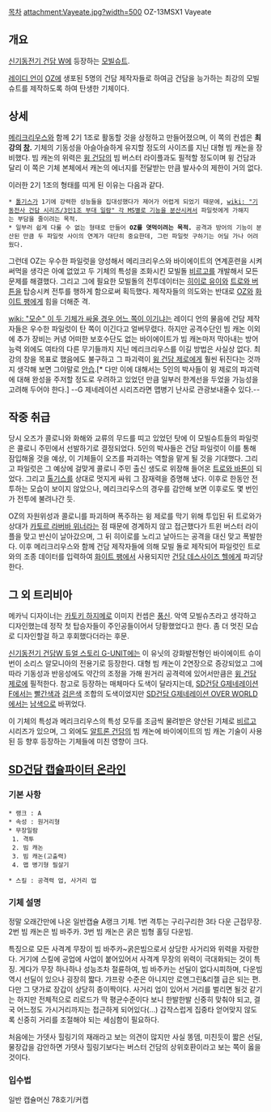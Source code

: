 [[목차]]
attachment:Vayeate.jpg?width=500
OZ-13MSX1 Vayeate
== 개요 ==
[[신기동전기 건담 W]]에 등장하는 [[모빌슈트]].

[[레이디 언]]이 [[OZ]]에 생포된 5명의 건담 제작자들로 하여금 건담을 능가하는 최강의 모빌슈트를 제작하도록 하여 탄생한 기체이다.

== 상세 ==
[[메리크리우스]]와 함께 2기 1조로 활동할 것을 상정하고 만들어졌으며, 이 쪽의 컨셉은 '''최강의 [[창]].''' 기체의 기동성을 아슬아슬하게 유지할 정도의 사이즈를 지닌 대형 빔 캐논을 장비했다. 빔 캐논의 위력은 [[윙 건담]]의 빔 버스터 라이플과도 필적할 정도이며 윙 건담과 달리 이 쪽은 기체 본체에서 캐논의 에너지를 전달받는 만큼 발사수의 제한이 거의 없다.

이러한 2기 1조의 형태를 띠게 된 이유는 다음과 같다.
 * [[톨기스]]가 1기에 강력한 성능들을 집대성했다가 제어가 어렵게 되었기 때문에, [[wiki: "기동전사 건담 시리즈/3인1조 부대 일람" 각 MS별로 기능을 분산시켜서]] 파일럿에게 가해지는 부담을 줄이려는 목적.
 * 일부러 쉽게 다룰 수 없는 형태로 만들어 '''OZ를 엿먹이려는 목적.''' 공격과 방어의 기능이 분산된 만큼 두 파일럿 사이의 연계가 대단히 중요한데, 그런 파일럿 구하기는 어딜 가나 어려웠다.

그런데 OZ는 우수한 파일럿을 양성해서 메리크리우스와 바이에이트의 연계훈련을 시켜 써먹을 생각은 아예 없었고 두 기체의 특성을 조화시킨 모빌돌 [[비르고]]를 개발해서 모든 문제를 해결했다. 그리고 그에 필요한 모빌돌의 전투데이터는 [[히이로 유이]]와 [[트로와 버튼]]을 탑승시켜 전투를 행하게 함으로써 획득했다. 제작자들의 의도와는 반대로 [[OZ]]와 [[화이트 팽]]에게 힘을 더해준 격.

[[wiki: "모순" 이 두 기체가 싸울 경우 어느 쪽이 이기냐]]는 레이디 언의 물음에 건담 제작자들은 우수한 파일럿이 탄 쪽이 이긴다고 얼버무렸다. 하지만 공격수단인 빔 캐논 이외에 추가 장비는 커녕 어떠한 보호수단도 없는 바이에이트가 빔 캐논마저 막아내는 방어능력 외에도 여타의 다른 무기들까지 지닌 메리크리우스를 이길 방법은 사실상 없다. 최강의 창을 목표로 했음에도 불구하고 그 파괴력이 [[윙 건담 제로]]에게 훨씬 뒤진다는 것까지 생각해 보면 그야말로 [[안습]].[* 다만 이에 대해서는 5인의 박사들이 윙 제로의 파괴력에 대해 완성을 주저할 정도로 우려하고 있었던 만큼 일부러 한계선을 두었을 가능성을 고려해 두어야 한다.] --G 제네레이션 시리즈라면 맵병기 난사로 관광보내줄수 있다.--

== 작중 취급 ==
당시 오즈가 콜로니와 화해와 교류의 무드를 띠고 있었던 탓에 이 모빌슈트들의 파일럿은 콜로니 주민에서 선발하기로 결정되었다. 5인의 박사들은 건담 파일럿이 이를 통해 잠입해올 것을 예상, 이 기체들이 오즈를 파괴하는 역할을 맡게 될 것을 기대했다. 그리고 파일럿은 그 예상에 걸맞게 콜로니 주민 출신 생도로 위장해 들어온 [[트로와 바톤]]이 되었다. 그리고 [[톨기스]]를 상대로 멋지게 싸워 그 잠재력을 증명해 냈다. 이후로 한동안 전투하는 모습이 보이지 않았으나, 메리크리우스의 경우를 감안해 보면 이후로도 몇 번인가 전투에 불려나간 듯.

OZ의 자원위성과 콜로니를 파괴하며 폭주하는 윙 제로를 막기 위해 투입된 뒤 트로와가 상대가 [[카토르 라버바 위너]]라는 점 때문에 경계하지 않고 접근했다가 트윈 버스터 라이플을 맞고 반신이 날아갔으며, 그 뒤 히이로를 노리고 날아드는 공격을 대신 맞고 폭발한다. 이후 메리크리우스와 함께 건담 제작자들에 의해 모빌 돌로 제작되어 파일럿인 트로와의 조종 데이터를 입력하여 [[화이트 팽]]에서 사용되지만 [[건담 데스사이즈 헬]]에게 파괴당한다.

== 그 외 트리비아 ==
메카닉 디자이너는 [[카토키 하지메]]로 이미지 컨셉은 [[풍신]]. 악역 모빌슈츠라고 생각하고 디자인했는데 정작 첫 탑승자들이 주인공들이어서 당황했었다고 한다. 좀 더 멋진 모습로 디자인할걸 하고 후회했다더라는 후문.

[[신기동전기 건담W 듀얼 스토리 G-UNIT]]에는 이 유닛의 강화발전형인 바이에이트 슈이번이 소리스 알모니아의 전용기로 등장한다. 대형 빔 캐논이 2연장으로 증강되었고 그에 따라 기동성과 반응성에도 약간의 조정을 가해 원거리 공격력에 있어서만큼은 [[윙 건담 제로]]에 필적한다. 참고로 등장하는 매체마다 도색이 달라지는데, [[SD건담 G제네레이션 F]]에서는 [[빨간색]]과 [[검은색]] 조합의 도색이었지만 [[SD건담 G제네레이션 OVER WORLD]]에서는 [[남색]]으로 바뀌었다.

이 기체의 특성과 메리크리우스의 특성 모두를 조금씩 물려받은 양산된 기체로 [[비르고]] 시리즈가 있으며, 그 외에도 [[알트론 건담]]의 빔 캐논에 바이에이트의 빔 캐논 기술이 사용된 등 향후 등장하는 기체들에 미친 영향이 크다. 

== [[SD건담 캡슐파이터 온라인]] ==
=== 기본 사항 ===
 * 랭크 : A
 * 속성 : 원거리형
 * 무장일람
  1. 격투
  2. 빔 캐논
  3. 빔 캐논(고출력)
  4. 맵 병기형 필살기

 * 스킬 : 공격력 업, 사거리 업

=== 기체 설명 ===
정말 오래간만에 나온 일반캡슐 A랭크 기체.
1번 격투는 구리구리한 3타 다운 근접무장.
2번 빔 캐논은 빔 바주카.
3번 빔 캐논은 굵은 빔형 홀딩 다운빔.

특징으로 모든 사격계 무장이 빔 바주카~굵은빔으로서 상당한 사거리와 위력을 자랑한다. 거기에 스킬에 공업에 사업이 붙어있어서 사격계 무장의 위력이 극대화되는 것이 특징. 게다가 무장 하나하나 성능조차 절륜하여, 빔 바주카는 선딜이 없다시피하며, 다운빔 역시 선딜이 있으나 굉장히 짧다. 갸프랑 수준은 아니지만 로엔그린&리젤 급은 되는 편.
다만 그 댓가로 장갑이 상당히 종이짝이다. 사거리 업이 있어서 거리를 벌리면 될것 같기는 하지만 전체적으로 리로드가 딱 평균수준이다 보니 한발한발 신중히 맞춰야 되고, 결국 어느정도 가시거리까지는 접근하게 되어있다(...) 갑작스럽게 집중타 얻어맞지 않도록 신중히 거리를 조절해야 되는 세심함이 필요하다.

처음에는 가뎃사 힐링기의 재래라고 보는 의견이 많지만 사실 똥뎀, 미친듯이 짧은 선딜, 물장갑을 감안하면 가뎃사 힐링기보다는 버스터 건담의 상위호환이라고 보는 쪽이 옳을 것이다.
=== 입수법 ===
일반 캡슐머신 78호기/커캡
